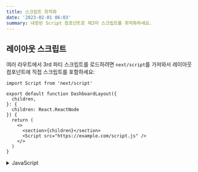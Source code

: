 ```yaml
---
title: 스크립트 최적화
date: '2023-02-01 06:03'
summary: 내장된 Script 컴포넌트로 제3자 스크립트를 최적화하세요.
---
```


<TOCInline toc={props.toc} asDisclosure />


## 레이아웃 스크립트

여러 라우트에서 3rd 파티 스크립트를 로드하려면 `next/script`를 가져와서 레이아웃 컴포넌트에 직접 스크립트를 포함하세요:

```tsx:"app/dashboard/layout.tsx" switcher
import Script from 'next/script'

export default function DashboardLayout({
  children,
}: {
  children: React.ReactNode
}) {
  return (
    <>
      <section>{children}</section>
      <Script src="https://example.com/script.js" />
    </>
  )
}
```
<details>
    <summary>JavaScript</summary>
```jsx:"app/dashboard/layout.js" switcher
import Script from 'next/script'

export default function DashboardLayout({ children }) {
  return (
    <>
      <section>{children}</section>
      <Script src="https://example.com/script.js" />
    </>
  )
}
```
</details>

사용자가 폴더 라우트(예: `dashboard/page.js`) 또는 중첩된 라우트(예: `dashboard/settings/page.js`)에 접근하면 3rd 파티 스크립트가 가져와집니다. Next.js는 사용자가 동일한 레이아웃의 여러 라우트 사이를 이동하더라도 스크립트가 **한 번만 로드되도록** 보장합니다.


## 애플리케이션 스크립트

모든 라우트에 3rd 파티 스크립트를 로드하려면 `next/script`를 가져와서 루트 레이아웃에 직접 스크립트를 포함하세요:

```tsx:"app/layout.tsx" switcher
import Script from 'next/script'

export default function RootLayout({
  children,
}: {
  children: React.ReactNode
}) {
  return (
    <html lang="en">
      <body>{children}</body>
      <Script src="https://example.com/script.js" />
    </html>
  )
}
```
<details>
    <summary>JavaScript</summary>
```jsx:"app/layout.js" switcher
import Script from 'next/script'

export default function RootLayout({ children }) {
  return (
    <html lang="en">
      <body>{children}</body>
      <Script src="https://example.com/script.js" />
    </html>
  )
}
```
</details>


이 스크립트는 애플리케이션의 _모든_ 라우트에 접근될 때 로드 및 실행됩니다. Next.js는 사용자가 여러 페이지 사이를 이동하더라도 스크립트가 **한 번만 로드되도록** 보장합니다.

> **추천**: 성능에 불필요한 영향을 최소화하기 위해 특정 페이지 또는 레이아웃에만 3rd 파티 스크립트를 포함하는 것을 추천합니다.

## 전략

`next/script`의 기본 동작은 모든 페이지나 레이아웃에서 3rd 파티 스크립트를 로드하게 해줍니다. 하지만 `strategy` 속성을 사용하여 로딩 동작을 미세 조정할 수 있습니다:

- `beforeInteractive`: Next.js 코드나 페이지 hydration 이전에 스크립트를 로드합니다.
- `afterInteractive`: (**기본값**) 페이지에서 일부 hydration 이후에 빠르게 스크립트를 로드합니다.
- `lazyOnload`: 브라우저의 유휴 시간 동안 스크립트를 로드합니다.
- `worker`: (실험적) 웹 워커에서 스크립트를 로드합니다.

각 전략과 사용 사례에 대해 더 자세히 알아보려면 [`next/script`](https://nextjs.org/docs/app/api-reference/components/script#strategy) API 참조 문서를 참조하세요.

### 웹 워커로 스크립트 오프로딩하기 (실험적)

> **경고:** `worker` 전략은 아직 안정적이지 않으며 [`app`](/docs/nextjs/routing/defining-routes) 디렉토리와 함께 작동하지 않습니다. 주의하여 사용하세요.

`worker` 전략을 사용하는 스크립트는 [Partytown](https://partytown.builder.io/)을 사용하여 웹 워커에서 오프로드 및 실행됩니다. 이것은 주 스레드를 나머지 응용 프로그램 코드에 전용으로 사용함으로써 사이트의 성능을 향상시킬 수 있습니다.

이 전략은 여전히 실험적이며 `next.config.js`에서 `nextScriptWorkers` 플래그가 활성화된 경우에만 사용할 수 있습니다:

```js:"next.config.js"
module.exports = {
  experimental: {
    nextScriptWorkers: true,
  },
}
```

그런 다음 `next`를 실행하면 (보통 `npm run dev` 또는 `yarn dev`) Next.js는 필요한 패키지의 설치를 안내합니다:

```bash:"Terminal"
npm run dev
```

이러한 지침이 표시됩니다: Partytown을 설치하려면 `npm install @builder.io/partytown`를 실행하세요.

설치가 완료되면, `strategy="worker"`를 정의하면 애플리케이션에서 Partytown을 자동으로 인스턴스화하고 스크립트를 웹 워커로 오프로드합니다.

```tsx:"pages/home.tsx" switcher
import Script from 'next/script'

export default function Home() {
  return (
    <>
      <Script src="https://example.com/script.js" strategy="worker" />
    </>
  )
}
```
<details>
    <summary>JavaScript</summary>
```jsx:"pages/home.js" switcher
import Script from 'next/script'

export default function Home() {
  return (
    <>
      <Script src="https://example.com/script.js" strategy="worker" />
    </>
  )
}
```
</details>

웹 워커에서 3rd 파티 스크립트를 로딩할 때 고려해야 할 여러 단점이 있습니다. 자세한 정보는 Partytown의 [tradeoffs](https://partytown.builder.io/trade-offs) 문서를 참조하세요.



## 인라인 스크립트

인라인 스크립트, 또는 외부 파일에서 로드되지 않는 스크립트는 Script 컴포넌트에서도 지원됩니다. 중괄호 안에 JavaScript를 배치함으로써 작성할 수 있습니다:

```jsx
<Script id="show-banner">
  {`document.getElementById('banner').classList.remove('hidden')`}
</Script>
```

또는 `dangerouslySetInnerHTML` 속성을 사용하여 작성할 수 있습니다:

```jsx
<Script
  id="show-banner"
  dangerouslySetInnerHTML={{
    __html: 
    `document.getElementById('banner').classList.remove('hidden')`,
  }}
/>
```

> **경고**: Next.js에서 스크립트를 추적하고 최적화하기 위해서는 인라인 스크립트에 `id` 속성이 반드시 할당되어야 합니다.

## 추가 코드 실행

이벤트 핸들러는 Script 컴포넌트와 함께 사용하여 특정 이벤트 발생 후 추가 코드를 실행할 수 있습니다:

- `onLoad`: 스크립트 로딩이 완료된 후 코드를 실행합니다.
- `onReady`: 스크립트 로딩이 완료되고 컴포넌트가 마운트될 때마다 코드를 실행합니다.
- `onError`: 스크립트 로딩에 실패하면 코드를 실행합니다.

이러한 핸들러들은 `next/script`가 [클라이언트 컴포넌트](/docs/nextjs/rendering/client-components) 내에서 import되고 사용될 때만 작동하며, 코드의 첫 번째 줄로 `"use client"`가 정의되어야 합니다:

```tsx:"app/page.tsx" switcher
'use client'

import Script from 'next/script'

export default function Page() {
  return (
    <>
      <Script
        src="https://example.com/script.js"
        onLoad={() => {
          console.log('Script has loaded')
        }}
      />
    </>
  )
}
```
<details>
    <summary>JavaScript</summary>
```jsx:"app/page.js" switcher
'use client'

import Script from 'next/script'

export default function Page() {
  return (
    <>
      <Script
        src="https://example.com/script.js"
        onLoad={() => {
          console.log('Script has loaded')
        }}
      />
    </>
  )
}
```
</details>

각 이벤트 핸들러에 대한 자세한 내용과 예제를 보려면 [`next/script`](https://nextjs.org/docs/app/api-reference/components/script#onload) API 참조 문서를 참조하세요.


## 추가 속성

[`nonce`](/en-US/docs/Web/HTML/Global_attributes/nonce) 또는 [사용자 정의 데이터 속성](https://developer.mozilla.org/docs/Web/HTML/Global_attributes/data-*)과 같이 Script 컴포넌트에서 사용되지 않는 많은 DOM 속성을 `<script>` 요소에 할당할 수 있습니다. 추가 속성을 포함하면 이를 자동으로 최종 최적화된 HTML에 포함된 `<script>` 요소로 전달합니다.
